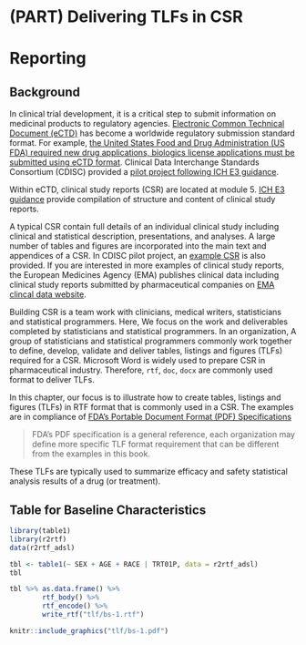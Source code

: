 # (PART) Delivering TLFs in CSR {-}

# Reporting 

## Background

In clinical trial development, it is a critical step to submit information on medicinal products to regulatory agencies. [Electronic Common Technical Document (eCTD)](https://en.wikipedia.org/wiki/Electronic_common_technical_document) 
has become a worldwide regulatory submission standard format. 
For example, [the United States Food and Drug Administration (US FDA) required new drug applications, biologics license applications must be submitted using eCTD format](https://www.fda.gov/drugs/electronic-regulatory-submission-and-review/electronic-common-technical-document-ectd). Clinical Data Interchange Standards Consortium (CDISC) provided a 
[pilot project
following ICH E3 guidance](https://bitbucket.cdisc.org/projects/CED/repos/sdtm-adam-pilot-project/browse).  

Within eCTD, clinical study reports (CSR) are located at module 5. 
[ICH E3 guidance](https://www.ich.org/page/efficacy-guidelines) provide 
compilation of structure and content of clinical study reports.

A typical CSR contain full details of an individual clinical study 
including clinical and statistical description, presentations, and analyses. 
A large number of tables and figures are incorporated into the main text and appendices 
of a CSR. In CDISC pilot project, an [example CSR](file:///C:/Users/zhanyilo/OneDrive%20-%20Merck%20Sharp%20&%20Dohme,%20Corp/Desktop/cdiscpilot01.pdf) is also provided. If you are interested in more examples of clinical study reports, 
the European Medicines Agency (EMA) publishes clinical data including 
clinical study reports submitted by pharmaceutical companies 
on [EMA clincal data website](https://clinicaldata.ema.europa.eu/web/cdp/home).  

Building CSR is a team work with clinicians, medical writers, statisticians and statistical programmers.
Here, We focus on the work and deliverables completed by statisticians and statistical programmers. 
In an organization, A group of statisticians and statistical programmers commonly work together to 
define, develop, validate and deliver tables, listings and figures (TLFs) required for a CSR.
Microsoft Word is widely used to prepare CSR in pharmaceutical industry. 
Therefore, `rtf`, `doc`, `docx` are commonly used format to deliver TLFs. 

In this chapter, our focus is to illustrate how to create tables, listings and figures (TLFs) in RTF format 
that is commonly used in a CSR. The examples are in compliance of 
[FDA's Portable Document Format (PDF) Specifications](https://www.fda.gov/media/76797/download)

> FDA's PDF specification is a general reference, each organization may define 
> more specific TLF format requirement that can be different from the examples in this book. 

These TLFs are typically used to summarize efficacy and safety statistical analysis results of a drug (or treatment).  


## Table for Baseline Characteristics

```r
library(table1)
library(r2rtf)
data(r2rtf_adsl)

tbl <- table1(~ SEX + AGE + RACE | TRT01P, data = r2rtf_adsl)
tbl
```

```r
tbl %>% as.data.frame() %>% 
        rtf_body() %>% 
        rtf_encode() %>% 
        write_rtf("tlf/bs-1.rtf")
```

```r
knitr::include_graphics("tlf/bs-1.pdf")
```






